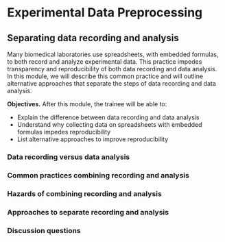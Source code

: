 #  Experimental Data Preprocessing

## Separating data recording and analysis

Many biomedical laboratories use spreadsheets, with embedded formulas, to both
record and analyze experimental data. This practice impedes transparency and
reproducibility of both data recording and data analysis. In this module, we
will describe this common practice and will outline alternative approaches that
separate the steps of data recording and data analysis.

**Objectives.** After this module, the trainee will be able to:

- Explain the difference between data recording and data analysis 
- Understand why collecting data on spreadsheets with embedded formulas impedes 
reproducibility 
- List alternative approaches to improve reproducibility

### Data recording versus data analysis

### Common practices combining recording and analysis

### Hazards of combining recording and analysis

### Approaches to separate recording and analysis

### Discussion questions

